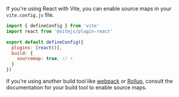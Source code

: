 If you're using React with Vite, you can enable source maps in your `vite.config.js` file.

```js
import { defineConfig } from 'vite'
import react from '@vitejs/plugin-react'

export default defineConfig({
  plugins: [react()],
  build: {
    sourcemap: true, // +
  }
})
```

If you're using another build tool like [webpack](https://webpack.js.org/configuration/devtool/) or [Rollup](https://rollupjs.org/configuration-options/#output-sourcemap), consult the documentation for your build tool to enable source maps.